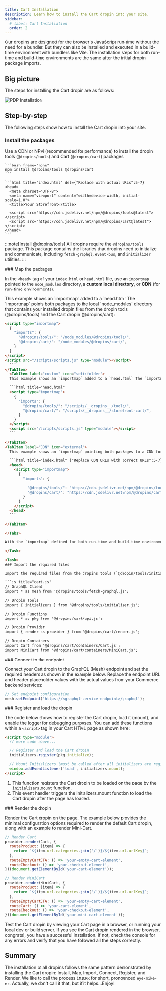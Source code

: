 ```yaml
---
title: Cart Installation
description: Learn how to install the Cart dropin into your site.
sidebar:
  # label: Cart Installation
  order: 2
---
```



Our dropins are designed for the browser's JavaScript run-time without the need for a bundler. But they can also be installed and executed in a build-time environment with bundlers like Vite. The installation steps for both run-time and build-time environments are the same after the initial dropin package imports.

## Big picture

The steps for installing the Cart dropin are as follows:

<Diagram>![PDP Installation](@images/pdp/pdp-installation.svg)</Diagram>

## Step-by-step

The following steps show how to install the Cart dropin into your site.

<Tasks>

<Task>

### Install the packages

Use a CDN or NPM (recommended for performance) to install the dropin tools (`@dropins/tools`) and Cart (`@dropins/cart`) packages.

<Tabs>
  <TabItem label="NPM" icon="seti:npm">

    ```bash frame="none"
    npm install @dropins/tools @dropins/cart
    ```

  </TabItem>
  <TabItem label="CDN" icon="external">

    ```html title="index.html" del={"Replace with actual URLs":5-7}
    <head>
      <meta charset="UTF-8">
      <meta name="viewport" content="width=device-width, initial-scale=1.0">
      <title>Your Storefront</title>

      <script src="https://cdn.jsdelivr.net/npm/@dropins/tools@latest"></script>
      <script src="https://cdn.jsdelivr.net/npm/@dropins/cart@latest"></script>
    </head>
    ```

  </TabItem>
</Tabs>

:::note[Install @dropins/tools]
All dropins require the `@dropins/tools` package. This package contains the libraries that dropins need to initialize and communicate, including `fetch-graphql`, `event-bus`, and `initializer` utilities.
:::

</Task>

<Task>
### Map the packages

In the `<head>` tag of your `index.html` or `head.html` file, use an `importmap` pointed to the `node_modules` directory, a **custom local directory**, or **CDN** (for run-time environments).

<Tabs>
<TabItem label="node_modules" icon="seti:npm">
    This example shows an `importmap` added to a `head.html` The `importmap` points both packages to the local `node_modules` directory that contains your installed dropin files from the dropin tools (@dropins/tools) and the Cart dropin (@dropins/cart):
  
  ```html title="head.html"
  <script type="importmap">
    {
      "imports": {
        "@dropins/tools/": "/node_modules/@dropins/tools/",
        "@dropins/cart/": "/node_modules/@dropins/cart/",
      }
    }
  </script>
  <script src="/scripts/scripts.js" type="module"></script>
    ```
  </TabItem>
    <TabItem label="custom" icon="seti:folder">
    This example shows an `importmap` added to a `head.html` The `importmap` points both packages to local directories that contain all the optimized/minified files from the dropin tools (@dropins/tools) and the Cart dropin (@dropins/cart):

    ```html title="head.html"
    <script type="importmap">
      {
        "imports": {
          "@dropins/tools/": "/scripts/__dropins__/tools/",
          "@dropins/cart/": "/scripts/__dropins__/storefront-cart/",
        }
      }
    </script>
    <script src="/scripts/scripts.js" type="module"></script>
    ```

  </TabItem>
  <TabItem label="CDN" icon="external">
    This example shows an `importmap` pointing both packages to a CDN for the dropin tools (@dropins/tools) and the Cart dropin (@dropins/storefront-cart):

    ```html title="index.html" {"Replace CDN URLs with correct URLs":5-7} del='https://cdn.jsdelivr.net/npm/'
    <head>
      <script type="importmap">
        {
          "imports": {

            "@dropins/tools/": "https://cdn.jsdelivr.net/npm/@dropins/tools@latest",
            "@dropins/cart/": "https://cdn.jsdelivr.net/npm/@dropins/cart@latest",
          }
        }
      </script>
    </head>
    ```

  </TabItem>

</Tabs>

With the `importmap` defined for both run-time and build-time environments, you can now **import the required files** from these packages into your Cart dropin JavaScript file as described in the next step.

</Task>

<Task>
### Import the required files

Import the required files from the dropins tools (`@dropin/tools/initializers.js`) and the Cart dropin (`@dropins/cart`) into a JavaScript file for your Cart dropin. The example here shows the imports added to a `cart.js` file. These imports constitute the minimum imports you need to create a fully functioning Cart dropin for your site:

```js title="cart.js"
// GraphQL Client
import * as mesh from '@dropins/tools/fetch-graphql.js';

// Dropin Tools
import { initializers } from '@dropins/tools/initializer.js';

// Dropin Functions
import * as pkg from '@dropins/cart/api.js';

// Dropin Provider
import { render as provider } from '@dropins/cart/render.js';

// Dropin Containers
import Cart from '@dropins/cart/containers/Cart.js';
import MiniCart from '@dropins/cart/containers/MiniCart.js';
```

</Task>

<Task>
### Connect to the endpoint

Connect your Cart dropin to the GraphQL (Mesh) endpoint and set the required headers as shown in the example below. Replace the endpoint URL and header placeholder values with the actual values from your Commerce backend services:

```js title="cart.js"
// Set endpoint configuration
mesh.setEndpoint('https://<graphql-service-endpoint>/graphql');
```

</Task>

<Task>
### Register and load the dropin

The code below shows how to register the Cart dropin, load it (mount), and enable the logger for debugging purposes. You can add these functions within a `<script>` tag in your Cart HTML page as shown here:

```html title="index.html" ins={"1":5} ins={"2":8}
<script type="module">
  // more code above...

  // Register and load the Cart dropin
  initializers.register(pkg.initialize);

  // Mount Initializers (must be called after all initializers are registered)
  window.addEventListener('load', initializers.mount);
</script>
```

<Callouts square color="var(--sl-color-green)">

1. This function registers the Cart dropin to be loaded on the page by the `initializers.mount` function.
1. This event handler triggers the initializers.mount function to load the Cart dropin after the page has loaded.

</Callouts>

</Task>

<Task>
### Render the dropin

Render the Cart dropin on the page. The example below provides the minimal configuration options required to render the default Cart dropin, along with an example to render Mini-Cart.

```js title="cart.js"
// Render Cart
provider.render(Cart, {
  routeProduct: (item) => {
    return `${item.url.categories.join('/')}/${item.url.urlKey}`;
  },
  routeEmptyCartCTA: () => 'your-empty-cart-element',
  routeCheckout: () => 'your-checkout-element',
})(document.getElementById('your-cart-element'));

// Render MiniCart
provider.render(MiniCart, {
  routeProduct: (item) => {
    return `${item.url.categories.join('/')}/${item.url.urlKey}`;
  },
  routeEmptyCartCTA: () => 'your-empty-cart-element',
  routeCart: () => 'your-cart-element',
  routeCheckout: () => 'your-checkout-element',
})(document.getElementById('your-mini-cart-element'));
```

Test the Cart dropin by viewing your Cart page in a browser, or running your local dev or build server. If you see the Cart dropin rendered in the browser, congrats!, you have a successful installation. If not, check the console for any errors and verify that you have followed all the steps correctly.

</Task>

</Tasks>

## Summary

The installation of all dropins follows the same pattern demonstrated by installing the Cart dropin: Install, Map, Import, Connect, Register, and Render. We like to call the process `iMICRR` for short, pronounced `eye-mike-er`. Actually, we don't call it that, but if it helps...Enjoy!

